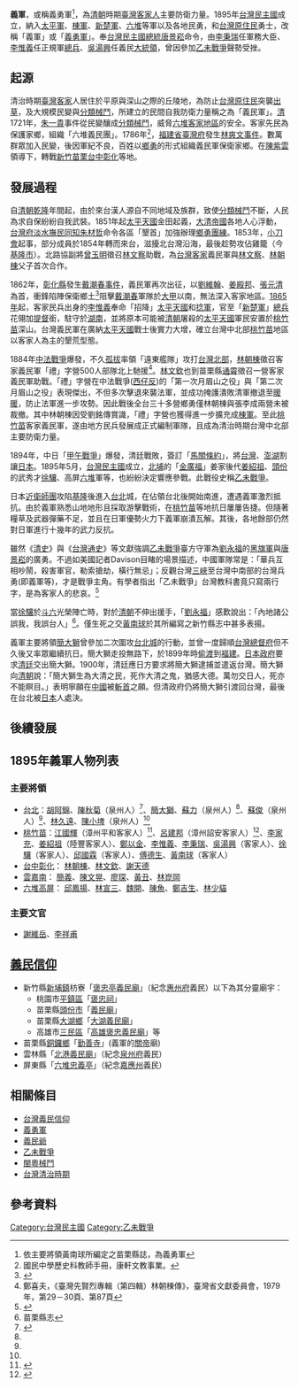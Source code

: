 {{Disputed title}}
{{Original research|time=2012-11-12T06:53:12+00:00}}
{{Otheruses|高砂義勇隊|subject=記述在[[清治時期|清治時期]]到[[台灣民主國|台灣民主國]]，台灣防衛武力|other=[[二次大戰|二次大戰]]台灣原住民被日軍徵召赴南洋作戰}}
{{Infobox Military Unit
| 顏色 = #FFFFFF
|unit_name=義勇軍 (台灣客家人)
|image=[[File:Flag_of_Formosa_1895.svg|220px]]
|caption=
|dates=1895年—1895年
|country=[[臺灣民主國|臺灣民主國]]
|allegiance=[[臺灣民主國|臺灣民主國]]
|branch=
|type=[[軍隊|軍隊]]
|role=
|size=
|command_structure=
|current_commander=
|garrison=
|ceremonial_chief=
|colonel_of_the_regiment=
|nickname=
|patron=
|motto=
|colors=
|march=
|mascot=
|battles=[[乙未戰爭|乙未戰爭]]
|notable_commanders=[[簡大獅|簡大獅]]、[[吳湯興|吳湯興]]、[[徐驤|徐驤]]<br />
、[[姜紹祖_(台灣客家人)|姜紹祖]]、[[林少貓|林少貓]]
|anniversaries=
}}
'''義軍'''，或稱義勇軍<ref>依主要將領黃南球所編定之苗栗縣誌，為義勇軍</ref>，為[[清朝|清朝]]時期[[臺灣客家人|臺灣客家人]]主要防衛力量。1895年[[台灣民主國|台灣民主國]]成立，納入[[太平軍|太平軍]]、[[棟軍|棟軍]]、[[新楚軍|新楚軍]]、[[六堆|六堆]]等軍以及各地民勇，和[[台灣原住民|台灣原住民]]勇士，改稱「義軍」或「[[義勇軍|義勇軍]]」。奉[[台灣民主國|台灣民主國]][[總統|總統]][[唐景崧|唐景崧]]命令，由[[李秉瑞|李秉瑞]]任軍務大臣、[[李惟義|李惟義]]任正規軍[[總兵|總兵]]、[[吳湯興|吳湯興]]任義民[[大統領|大統領]]，曾因參加[[乙未戰爭|乙未戰爭]]聲勢受挫。

== 起源 ==
清治時期[[臺灣|臺灣]][[客家|客家]]人居住於平原與深山之際的丘陵地，為防止[[台灣原住民|台灣原住民]]突襲[[出草|出草]]，及大規模民變與[[分類械鬥|分類械鬥]]，所建立的民間自我防衛力量稱之為「義民軍」。[[臺灣清治時期|清]]1721年，[[朱一貴|朱一貴]]事件從民變釀成[[分類械鬥|分類械鬥]]，威脅[[六堆|六堆]][[客家地區|客家地區]]的安全。客家先民為保護家鄉，組織「六堆義民團」。1786年<ref>國民中學歷史科教師手冊，康軒文教事業。</ref>，[[福建省|福建省]][[臺灣府|臺灣府]]發生[[林爽文事件|林爽文事件]]。數萬群眾加入民變，後因軍紀不良，百姓以[[鄉勇|鄉勇]]的形式組織義民軍保衛家鄉。在[[陳紫雲|陳紫雲]]領導下，轉戰[[新竹縣|新竹]][[苗栗縣|苗栗]][[臺中市|台中]][[彰化縣|彰化]]等地。

== 發展過程 ==
自[[清朝|清朝]][[乾隆|乾隆]]年間起，由於來台漢人源自不同地域及族群，致使[[分類械鬥|分類械鬥]]不斷，人民為求自保紛紛自我武裝。1851年起[[太平天國|太平天國]]金田起義，[[大清帝國|大清帝國]]各地人心浮動，[[台灣府淡水撫民同知|台灣府淡水撫民同知]][[朱材哲|朱材哲]]命令各區「墾首」加強辦理[[鄉勇|鄉勇]][[團練|團練]]。1853年，[[小刀會|小刀會]]起事，部分成員於1854年轉而來台，滋擾北台灣沿海，最後趁勢攻佔雞籠（今[[基隆市|基隆市]]）。北路協副將[[曾玉明|曾玉明]]徵召[[林文察|林文察]]助戰，為[[台灣|台灣]][[客家|客家]]義民軍與[[林文察|林文察]]、[[林朝棟|林朝棟]]父子首次合作。

1862年，[[彰化縣|彰化縣]]發生[[戴潮春事件|戴潮春事件]]，義民軍再次出征，以[[劉維翰|劉維翰]]、[[姜殿邦|姜殿邦]]、[[張元清|張元清]]為首，衝鋒陷陣保衛鄉土<ref>{{Cite web |url=http://big5.huaxia.com/zhwh/msdl/tw/2010/01/1725260.html |title=客家"義"字在新竹放大 |accessdate=2010-11-13 |archive-date=2010-12-06 |archive-url=https://web.archive.org/web/20101206162947/http://big5.huaxia.com/zhwh/msdl/tw/2010/01/1725260.html |dead-url=no }}</ref>阻擊[[戴潮春|戴潮春]]軍隊於[[大甲區|大甲]]以南，無法深入客家地區。[[1865年|1865年]]起，客家民兵出身的[[李惟義|李惟義]]奉命「招降」[[太平天國|太平天國]]和[[捻軍|捻軍]]，官至「[[新楚軍|新楚軍]]」[[總兵|總兵]]花翎加[[提督|提督]]銜，駐守於[[湖南|湖南]]，並將原本可能被[[清朝|清朝]]屠殺的[[太平天國|太平天國]]軍民安置於[[桃竹苗|桃竹苗]]深山。台灣義民軍在廣納[[太平天國|太平天國]]戰士後實力大增，確立台灣中北部[[桃竹苗|桃竹苗]]地區以客家人為主的墾荒型態。

1884年[[中法戰爭|中法戰爭]]爆發，不久[[孤拔|孤拔]]率領「遠東艦隊」攻打[[北臺灣|台灣北部]]，[[林朝棟|林朝棟]]徵召客家義民軍「禮」字營500人部隊北上馳援<ref>鄭喜夫，《臺灣先賢烈專輯（第四輯）林朝棟傳》，臺灣省文獻委員會，1979年，第29－30頁、第87頁</ref>。[[林文欽|林文欽]]也到苗栗縣[[通霄鎮|通霄]]徵召一營客家義民軍助戰。「禮」字營在中法戰爭([[西仔反|西仔反]])的「第一次月眉山之役」與「第二次月眉山之役」表現傑出，不但多次擊退來襲法軍，並成功掩護潰敗清軍撤退至[[暖暖區|暖暖]]，防止法軍進一步攻勢。因此戰後全台三十多營鄉勇僅林朝棟與張李成兩營未被裁撤。其中林朝棟因受劉銘傳賞識，「禮」字營也獲得進一步擴充成[[棟軍|棟軍]]。至此[[桃竹苗|桃竹苗]]客家義民軍，遂由地方民兵發展成正式編制軍隊，且成為清治時期台灣中北部主要防衛力量。

1894年，中日「[[甲午戰爭|甲午戰爭]]」爆發，清廷戰敗，簽訂「[[馬關條約|馬關條約]]」，將[[台灣|台灣]]、[[澎湖|澎湖]]割讓[[日本|日本]]。1895年5月，[[台灣民主國|台灣民主國]]成立，[[北埔鄉|北埔]]的「[[金廣福|金廣福]]」姜家後代[[姜紹祖_(台灣客家人)|姜紹祖]]、[[頭份鎮|頭份]]的武秀才[[徐驤|徐驤]]、高屏[[六堆|六堆]]軍等，也紛紛決定響應參戰。此戰役史稱[[乙未戰爭|乙未戰爭]]。

日本[[近衛師團|近衛師團]]攻陷[[基隆|基隆]]後進入[[台北|台北]]城，在佔領台北後開始南進，遭遇義軍激烈抵抗。由於義軍熟悉山地地形且採取游擊戰術，在[[桃竹苗|桃竹苗]]等地抗日屢屢告捷。但隨著糧草及武器彈藥不足，並且在日軍優勢火力下義軍崩潰瓦解。其後，各地餘部仍然對日軍進行十幾年的武力反抗。

雖然《[[清史|清史]]》與《[[台灣通史|台灣通史]]》等文獻強調[[乙未戰爭|乙未戰爭]]臺方守軍為[[劉永福|劉永福]]的[[黑旗軍|黑旗軍]]與[[唐景崧|唐景崧]]的廣勇。不過如美國記者Davison目睹的場景描述，中國軍隊常是：「華兵互相吵鬧，殺害軍官，勒索搶劫，橫行無忌」；反觀台灣[[三峽區|三峽]]至台灣中南部的台灣兵勇(即義軍等)，才是戰爭主角。有學者指出「乙未戰爭」台灣教科書竟只寫兩行字，是為客家人的悲哀。<ref>{{Cite web |url=http://tnews.cc/035/newscon1.asp?number=4575 |title=客家人的悲哀─ 「乙未戰爭」 教科書竟只寫兩行字 ！ |accessdate=2010-11-13 |archive-date=2014-09-03 |archive-url=https://web.archive.org/web/20140903091022/http://tnews.cc/035/newscon1.asp?number=4575 |dead-url=no }}</ref>

當[[徐驤|徐驤]]於[[斗六市|斗六]]光榮陣亡時，對於[[清朝|清朝]]不伸出援手，「[[劉永福|劉永福]]」感歎說出：「內地諸公誤我，我誤台人」<ref>苗栗縣志</ref>。僅生死之交[[黃南球|黃南球]]於其所編寫之新竹縣志中甚多表揚。

義軍主要將領[[簡大獅|簡大獅]]曾參加二次圍攻[[台北城|台北城]]的行動，並曾一度歸順[[台灣總督府|台灣總督府]]但不久後又率眾繼續抗日。簡大獅走投無路下，於1899年時[[偷渡|偷渡]]到[[福建|福建]]。[[日本政府|日本政府]]要求[[清廷|清廷]]交出簡大獅。1900年，清廷應日方要求將簡大獅逮捕並遣返台灣。簡大獅向[[清朝|清朝]]說：「簡大獅生為大清之民，死作大清之鬼，猶感大德。萬勿交日人，死亦不能瞑目。」表明寧願在[[中國|中國]]被[[斬首|斬首]]之願。但清政府仍將簡大獅引渡回台灣，最後在台北被[[日本|日本]]人處決。

== 後續發展 ==

== 1895年義軍人物列表 ==
=== 主要將領 ===
{{wikisourceshas|吳湯興招募義軍告示|胡阿錦起義通知書|詹振林李成起義檄文|柯鐵虎征倭檄文|鐵國山議和條約|林少貓《十大要求准許書》}}

*[[台北|台北]]：[[胡阿錦|胡阿錦]]、[[陳秋菊|陳秋菊]]（泉州人）<ref>{{cite journal|title=白馬將軍陳秋菊評傳(一)∼先世及其崛起|author1=林惠娟|author2=孫瑞琴|journal= 東南學報|date=2004-12|publisher=東南技術學院}}</ref>、[[簡大獅|簡大獅]]、[[蘇力|蘇力]]（泉州人）<ref name="wu2010"/>、[[蘇俊|蘇俊]]（泉州人）<ref name="wu2010"/>、[[林久遠|林久遠]]、[[陳小埤|陳小埤]]（泉州人）<ref name="wu2010"/>
*[[桃竹苗|桃竹苗]]：[[江國輝|江國輝]]（漳州平和客家人）<ref name="wu2010">{{cite thesis|title=乙未戰役中桃竹苗客家人抗日運動之研究|author=吳昭英|year=2010|degree=碩士|publisher=國立政治大學日本語文學系}}</ref>、[[呂建邦|呂建邦]]（漳州詔安客家人）<ref>{{cite thesis|title=公廟與地方社會－以大溪鎮普濟堂為例（1902-2001）|author=陳建宏|publisher=國立中央大學 歷史研究所|degree=碩士|year= 2004}}</ref>、[[李騰芳古宅|李家充]]、[[姜紹祖_(台灣客家人)|姜紹祖]]（陸豐客家人）、[[鄭以金|鄭以金]]、[[李惟義|李惟義]]、[[李秉瑞|李秉瑞]]、[[吳湯興|吳湯興]]（客家人）、[[徐驤|徐驤]]（客家人）、[[邱國霖|邱國霖]]（客家人）、[[傅德生|傅德生]]、[[黃南球|黃南球]]（客家人）
*[[臺中市|台中]][[彰化縣|彰化]]： [[林朝棟|林朝棟]]、[[林文欽|林文欽]]、[[謝天德|謝天德]]
*[[雲林縣|雲]][[嘉義|嘉]][[臺南市|南]]： [[簡義|簡義]]、[[陳文晃|陳文晃]]、[[廖琛|廖琛]]、[[黃丑|黃丑]]、[[林崑岡|林崑岡]]
*[[六堆|六堆]][[高雄|高]][[屏東縣|屏]]： [[邱鳳揚|邱鳳揚]]、[[林宣三|林宣三]]、[[魏開|魏開]]、[[陳魚|陳魚]]、[[鄭吉生|鄭吉生]]、[[林少貓|林少貓]]

=== 主要文官 ===
*[[謝維岳|謝維岳]]、[[李祥甫|李祥甫]]

==[[台灣義民信仰|義民信仰]]==
*新竹縣[[新埔鎮|新埔鎮]]枋寮「[[褒忠亭義民廟|褒忠亭義民廟]]」（紀念[[惠州府|惠州府]]義民）以下為其分靈廟宇：
**桃園市[[平鎮區|平鎮區]]「[[平鎮褒忠祠|褒忠祠]]」
**苗栗縣[[頭份市|頭份市]]「[[頭份義民廟|義民廟]]」
**苗栗縣[[大湖鄉_(台灣)|大湖鄉]]「[[大湖義民廟|大湖義民廟]]」
**高雄市[[三民區|三民區]]「[[高雄褒忠義民廟|高雄褒忠義民廟]]」等
*苗栗縣[[銅鑼鄉_(臺灣)|銅鑼鄉]]「[[勤善寺|勤善寺]]」(義軍的[[關帝|關帝]]廟)
*雲林縣「[[北港義民廟|北港義民廟]]」（紀念[[泉州府|泉州府]]義民）
*屏東縣「[[六堆忠義祠|六堆忠義亭]]」（紀念[[嘉應州|嘉應州]]義民）

== 相關條目 ==
*[[臺灣義民信仰|台灣義民信仰]]
*[[義勇軍|義勇軍]]
*[[義民爺|義民爺]]
*[[乙未戰爭|乙未戰爭]]
*[[閩粵械鬥|閩粵械鬥]]
*[[台灣清治時期|台灣清治時期]]

== 參考資料 ==
{{reflist}}

[[Category:台灣民主國|Category:台灣民主國]]
[[Category:乙未戰爭|Category:乙未戰爭]]